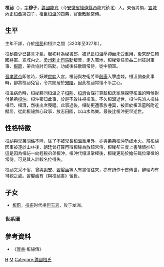 '''桓祕'''（{{bd|320年代||？|}}），[[表字|字]]'''穆子'''，[[譙國|譙國]][[龍亢|龍亢]]（今[[安徽省|安徽省]][[懷遠縣|懷遠縣]]西龍亢鎮北）人。東晉將領，[[宣城|宣城]][[內史|內史]][[桓彝|桓彝]]第四子，權臣[[桓溫|桓溫]]的四弟，官至[[散騎常侍|散騎常侍]]。

== 生平 ==
生年不詳，介於[[桓豁|桓豁]]和桓沖之間（320年至327年）。

桓秘自少已甚具才氣，起初拜為秘書郎，被兄長桓溫壓抑而未受重用，後來歷任輔國將軍、宣城内史。[[梁州|梁州]][[刺史|刺史]][[司馬勳|司馬勳]]叛晉，走入蜀地，桓祕受任梁益二州征討軍事、[[假節|假節]]，帶兵協討司馬勳。功成後任散騎常侍，徙中領軍。

[[晉孝武帝|晉孝武帝]]即位時，妖賊[[盧竦|盧竦]]入宮，桓祕與左衛將軍[[殷康|殷康]]入擊盧竦，桓溫調查此事時，卻將桓祕免官，令其閒居於[[宛陵|宛陵]]，因此桓祕常懷不平之心。

桓溫病危時，桓祕夥同桓溫之子[[桓熙|桓熙]]、[[桓濟|桓濟]]合謀打算趁桓氏家族探望桓溫的時候對付弟弟[[桓沖|桓沖]]。桓沖密知此事，於是不敢往視桓溫。不久桓溫逝世，桓沖先派人擒住桓熙、桓濟，然後出席喪禮。此事過後，桓祕更遭家族唾棄，被置於桓溫墓所附近賦居，從此桓祕無心政事，放志田園，以山水為樂。最後比桓沖更早逝世。

== 性格特徵 ==
桓祕與兄弟關係不睦，除了不被兄長桓溫重用外，亦與弟弟桓沖勢成水火。當桓祕因事被逐於山林後，朝廷曾打算再徵桓祕為散騎常侍，桓祕卻三度上書陳情推卻。這是因為桓祕一向輕視弟弟桓沖，桓沖代桓溫掌權後，桓祕更恥於擔任職位卑微的常侍。可見其人計較名位得失。

桓祕文采不俗，曾與[[謝安|謝安]]、[[習鑿齒|習鑿齒]]等人有書信往來，亦有詩作十首傳世，辭理均有可觀之處。習鑿齒有《與桓祕書》留世。

== 子女 ==
*[[桓蔚|桓蔚]]，[[桓振|桓振]]时代拒[[何无忌|何无忌]]，败于龙洲。

===世系圖===
<center>{{chart/start|style=font: 80% sans-serif;width:intrinsic;width:-moz-max-content;width:-webkit-max-content;width:max-content;}}
{{chart | | | | | | | | | | | | | | | | | | | | | | | | | | | | | | | | | | | | | | | | | | | | | Ka | Ka=[[桓楷|桓楷]]}}
{{chart | | | | | | | | | | | | | | | | | | | | | | | | | | | | | | | | | | | | | | | | | | | | | |!|}}
{{chart | | | | | | | | | | | | | | | | | | | | | | | | | | | | | | | | | | | | | | | | | | | | | Ha | Ha=[[桓顥|桓顥]]}}
{{chart | | | | | | | | | | | | | | | | | | | | | | | | | | | | | | | | | | | | | | | | | | | | | |!|}}
{{chart | | | | | | | | | | | | | | | | | | | | | | | | | | | | | | | | | | | | | | | | | | | | | Yi | Yi=万宁县简男<br>[[桓彝|桓彝]]}}
{{chart | | | | | | | | | | | | | | | | | |,|-|-|-|-|-|-|-|-|-|-|-|-|-|-|-|-|-|-|-|-|-|-|-|v|-|-|-|^|-|-|-|-|-|-|-|-|-|-|-|-|-|-|-|v|-|-|-|-|-|-|-|-|-|-|-|-|-|-|-|-|-|-|-|-|-|-|-|-|-|-|-|v|-|-|-|-|-|-|-|-|-|-|-|-|-|-|-|.}}
{{chart | | | | | | | | | | | | | | | | | We | | | | | | | | | | | | | | | | | | | | | | Yu | | | | | | | | | | | | | | | | | | Hu | | | | | | | | | | | | | | | | | | | | | | | | | | Mi | | | | | | | | | | | | | | Ch |We=楚宣武帝<br>[[桓温|桓温]]|Yu=万宁县贞男<br>[[桓云|桓云]]|Hu=[[桓豁|桓豁]]||Mi=[[桓祕|桓祕]]|Ch=宣城宣穆王<br>[[桓冲|桓冲]]}}
{{chart | |,|-|-|-|v|-|-|-|v|-|-|-|v|-|-|-|+|-|-|-|v|-|-|-|v|-|-|-|v|-|-|-|v|-|-|-|.| | | |!| | | | | | | |,|-|-|-|-|-|-|-|-|-|-|-|+|-|-|-|v|-|-|-|v|-|-|-|v|-|-|-|v|-|-|-|v|-|-|-|.| | | |!| | | |,|-|-|-|v|-|-|-|v|-|-|-|+|-|-|-|v|-|-|-|v|-|-|-|.| |}}
{{chart | Xi | | Ji | | Xn | | Yi | | We | | Jh | | Xa | | Bz | | Wy | | Zw | | Xu | | | | | | Sq | | | | | | | | | | Sx | | Sm | | Ss | | Su | | Qu | | Sk | | Ny | | Wi | | Si | | Qi | | Xiu | | Ch | | Ho | | Xia | | Yii |Xi=[[桓熙|桓熙]]|Ji=[[桓济|桓济]]|Xn=临贺县王<br>[[桓歆|桓歆]]|Yi=富阳县王<br>[[桓禕|桓禕]]|We=义兴郡王<br>[[桓伟|桓伟]]|Jh=[[王敬弘|王敬弘]]妻|Xa=楚武悼帝<br>[[桓玄|桓玄]]|Wy=[[王愉_(东晋)|王愉]]妻|Bz=[[桓伯子|桓伯子]]|Zw=[[殷仲文|殷仲文]]妻|Xu=万宁县男<br>[[桓序|桓序]]|Sq=作塘侯<br>[[桓石虔|桓石虔]]|Sx=[[桓石秀|桓石秀]]|Sm=[[桓石民|桓石民]]|Ss=[[桓石生|桓石生]]|Su=[[桓石绥|桓石绥]]|Qu=[[桓权|桓权]]|Sk=武陵郡王<br>[[桓石康|桓石康]]|Ny=[[桓女幼|桓女幼]]||Wi=醴陵县王<br>[[桓蔚|桓蔚]]|Si=[[桓嗣|桓嗣]]|Qi=新安郡王<br>[[桓谦|桓谦]]|Xiu=安成郡王<br>[[桓脩|桓脩]]|Ch=[[桓崇|桓崇]]|Ho=[[桓弘|桓弘]]|Xia=[[桓羡|桓羡]]|Yii=[[桓怡|桓怡]]}}
{{chart | | | | | |!| | | | | | | |,|-|-|-|(| | | | | | | |!| | | | | | | | | | | | | | | |!| | | |,|-|-|-|+|-|-|-|v|-|-|-|.| | | |!| | | | | | | | | | | | | | | | | | | | | | | | | | | | | | | |!| | | | | | | |!}}
{{chart | | | | | Li | | | | | | Ju | | Mi | | | | | | Sh | | | | | | | | | | | | | | Fz | | Ho | | Da | | Zh | | Xi | | Zy | | | | | | | | | | | | | | | | | | | | | | | | | | | | | | Yi | | | | | | Yn |Li=[[桓亮|桓亮]]|Mi=西昌县王<br>[[桓邈|桓邈]]|Ju=义兴郡王<br>[[桓濬|桓濬]]|Sh=豫章郡王<br>[[桓昇|桓昇]]|Fz=宁都县王<br>[[桓放之|桓放之]]|Ho=[[桓洪|桓洪]]|Da=作塘侯<br>[[桓诞|桓诞]]|Zh=[[桓振|桓振]]|Xi=[[司马秀|司马秀]]妻|Zy=臨沅縣王<br>[[桓稚玉|桓稚玉]]|Yi=宣城郡王<br>[[桓胤|桓胤]]|Yn=[[桓尹|桓尹]]}}
{{chart/end}}</center>

== 參考資料 ==
*《[[晉書|晉書]]·桓祕傳》
{{reflist}}

[[Category:晉朝軍事人物|H]]
[[Category:桓姓|M]]
[[Category:譙國桓氏|Category:譙國桓氏]]
